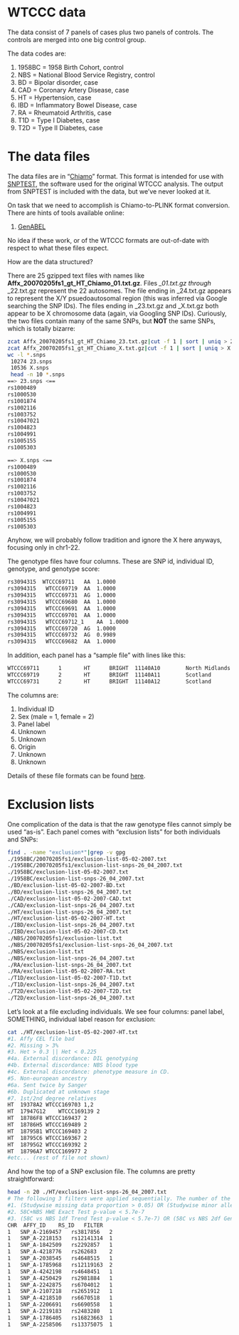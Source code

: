 WTCCC data
=====

The data consist of 7 panels of cases plus two panels of controls.  The controls are merged into one big control group.

The data codes are:

1. 1958BC = 1958 Birth Cohort, control
2. NBS = National Blood Service Registry, control
3. BD = Bipolar disorder, case
4. CAD = Coronary Artery Disease, case
5. HT = Hypertension, case
6. IBD = Inflammatory Bowel Disease, case
7. RA = Rheumatoid Arthritis, case
8. T1D = Type I Diabetes, case
9. T2D = Type II Diabetes, case

The data files
====
The data files are in "[Chiamo](http://www.stats.ox.ac.uk/~marchini/software/gwas/file_format.html)" format.  This format is intended for use with [SNPTEST](https://mathgen.stats.ox.ac.uk/genetics_software/snptest/snptest.html), the software used for the original WTCCC analysis.  The output from SNPTEST is included with the data, but we've never looked at it.

On task that we need to accomplish is Chiamo-to-PLINK format conversion.  There are hints of tools available online:

1. [GenABEL](http://www.genabel.org/)

No idea if these work, or of the WTCCC formats are out-of-date with respect to what these files expect.

How are the data structured?

There are 25 gzipped text files with names like __Affx_20070205fs1_gt_HT_Chiamo_01.txt.gz__.  Files *\_01.txt.gz through *\_22.txt.gz represent the 22 autosomes.  The file ending in \_24.txt.gz appears to represent the X/Y psuedoautosomal region (this was inferred via Google searching the SNP IDs).  The files ending in \_23.txt.gz and \_X.txt.gz both appear to be X chromosome data (again, via Googling SNP IDs).  Curiously, the two files contain many of the same SNPs, but __NOT__ the same SNPs, which is totally bizarre:

```sh
zcat Affx_20070205fs1_gt_HT_Chiamo_23.txt.gz|cut -f 1 | sort | uniq > 23.snps
zcat Affx_20070205fs1_gt_HT_Chiamo_X.txt.gz|cut -f 1 | sort | uniq > X.snps
wc -l *.snps
 10274 23.snps
 10536 X.snps
 head -n 10 *.snps
==> 23.snps <==
rs1000489
rs1000530
rs1001874
rs1002116
rs1003752
rs10047021
rs1004823
rs1004991
rs1005155
rs1005303

==> X.snps <==
rs1000489
rs1000530
rs1001874
rs1002116
rs1003752
rs10047021
rs1004823
rs1004991
rs1005155
rs1005303
```

Anyhow, we will probably follow tradition and ignore the X here anyways, focusing only in chr1-22.

The genotype files have four columns.  These are SNP id, individual ID, genotype, and genotype score:

```sh
rs3094315  WTCCC69711	AA	1.0000
rs3094315	WTCCC69719	AA	1.0000
rs3094315	WTCCC69731	AG	1.0000
rs3094315	WTCCC69680	AA	1.0000
rs3094315	WTCCC69691	AA	1.0000
rs3094315	WTCCC69701	AA	1.0000
rs3094315	WTCCC69712_1	AA	1.0000
rs3094315	WTCCC69720	AG	1.0000
rs3094315	WTCCC69732	AG	0.9989
rs3094315	WTCCC69682	AA	1.0000
```

In addition, each panel has a "sample file" with lines like this:

```sh
WTCCC69711      1       HT      BRIGHT  11140A10        North Midlands  6       Unknown
WTCCC69719      2       HT      BRIGHT  11140A11        Scotland        6       Unknown
WTCCC69731      2       HT      BRIGHT  11140A12        Scotland        5       Unknown
```

The columns are:

1. Individual ID
2. Sex (male = 1, female = 2)
3. Panel label
4. Unknown
5. Unknown
6. Origin
7. Unknown
8. Unknown

Details of these file formats can be found [here](http://www.wtccc.org.uk/info/data_formats.html).




Exclusion lists
===
One complication of the data is that the raw genotype files cannot simply be used "as-is".  Each panel comes with "exclusion lists" for both individuals and SNPs:

```sh
find . -name "exclusion*"|grep -v gpg
./1958BC/20070205fs1/exclusion-list-05-02-2007.txt
./1958BC/20070205fs1/exclusion-list-snps-26_04_2007.txt
./1958BC/exclusion-list-05-02-2007.txt
./1958BC/exclusion-list-snps-26_04_2007.txt
./BD/exclusion-list-05-02-2007-BD.txt
./BD/exclusion-list-snps-26_04_2007.txt
./CAD/exclusion-list-05-02-2007-CAD.txt
./CAD/exclusion-list-snps-26_04_2007.txt
./HT/exclusion-list-snps-26_04_2007.txt
./HT/exclusion-list-05-02-2007-HT.txt
./IBD/exclusion-list-snps-26_04_2007.txt
./IBD/exclusion-list-05-02-2007-CD.txt
./NBS/20070205fs1/exclusion-list.txt
./NBS/20070205fs1/exclusion-list-snps-26_04_2007.txt
./NBS/exclusion-list.txt
./NBS/exclusion-list-snps-26_04_2007.txt
./RA/exclusion-list-snps-26_04_2007.txt
./RA/exclusion-list-05-02-2007-RA.txt
./T1D/exclusion-list-05-02-2007-T1D.txt
./T1D/exclusion-list-snps-26_04_2007.txt
./T2D/exclusion-list-05-02-2007-T2D.txt
./T2D/exclusion-list-snps-26_04_2007.txt
```

Let's look at a file excluding individuals.  We see four columns: panel label, SOMETHING, individual label reason for exclusion:

```sh
cat ./HT/exclusion-list-05-02-2007-HT.txt
#1. Affy CEL file bad
#2. Missing > 3%
#3. Het > 0.3 || Het < 0.225
#4a. External discordance: DIL genotyping
#4b. External discordance: NBS blood type
#4c. External discordance: phenotype measure in CD.
#5. Non-european ancestry
#6a. Sent twice by Sanger
#6b. Duplicated at unknown stage
#7. 1st/2nd degree relatives
HT  19378A2	WTCCC169703	1,2
HT	17947G12	WTCCC169139	2
HT	18786F8	WTCCC169437	2
HT	18786H5	WTCCC169489	2
HT	18795B1	WTCCC169403	2
HT	18795C6	WTCCC169367	2
HT	18795G2	WTCCC169392	2
HT	18796A7	WTCCC169977	2
#etc... (rest of file not shown)
```

And how the top of a SNP exclusion file.  The columns are pretty straightforward:

```sh
head -n 20 ./HT/exclusion-list-snps-26_04_2007.txt 
# The following 3 filters were applied sequentially. The number of the first filter a snp fails is gven in the FILTER column.
#1. (Studywise missing data proportion > 0.05) OR (Studywise minor allele frequency < 0.05 AND Studywise missing data proportion > 0.01)
#2. 58C+NBS HWE Exact Test p-value < 5.7e-7
#3. (58C vs NBS 1df Trend Test p-value < 5.7e-7) OR (58C vs NBS 2df General Test p-value < 5.7e-7)
CHR  AFFY_ID	RS_ID	FILTER
1	SNP_A-2169457	rs3817856	2
1	SNP_A-2218153	rs12141314	1
1	SNP_A-1842509	rs2292857	1
1	SNP_A-4218776	rs262683	2
1	SNP_A-2038545	rs4648515	1
1	SNP_A-1785968	rs12119163	2
1	SNP_A-4242198	rs4648451	1
1	SNP_A-4250429	rs2981884	1
1	SNP_A-2242875	rs6704012	1
1	SNP_A-2107218	rs2651912	1
1	SNP_A-4218510	rs6670518	1
1	SNP_A-2206691	rs6690558	1
1	SNP_A-2219183	rs2483280	1
1	SNP_A-1786405	rs16823663	1
1	SNP_A-2258506	rs13375075	1
```